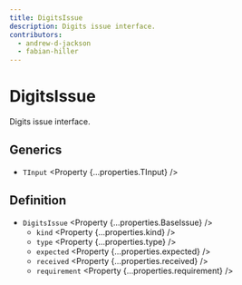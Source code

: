 ```yaml
---
title: DigitsIssue
description: Digits issue interface.
contributors:
  - andrew-d-jackson
  - fabian-hiller
---
```



# DigitsIssue

Digits issue interface.

## Generics

- `TInput` <Property {...properties.TInput} />

## Definition

- `DigitsIssue` <Property {...properties.BaseIssue} />
  - `kind` <Property {...properties.kind} />
  - `type` <Property {...properties.type} />
  - `expected` <Property {...properties.expected} />
  - `received` <Property {...properties.received} />
  - `requirement` <Property {...properties.requirement} />
